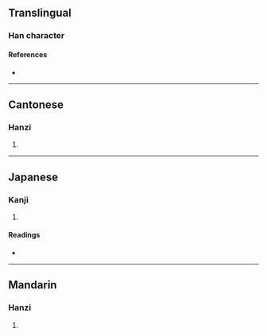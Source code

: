 {{character info/new}}
==Translingual==

===Han character===
{{Han char|rn=38|rad=女|as=08|sn=11|four=40496|canj=VYRF|ids=⿰女京}}

====References====
* {{Han ref|kx=0265.020|dkj=06420|hdz=21060.160|uh=5A5B|ud=23131|bh=D4E1|bd=54497}}

----

==Cantonese==

===Hanzi===
{{yue-hanzi|jyut=[[ging1]]|y=ging1}}

# {{defn|lang=yue|sort=女08}}

----

==Japanese==

===Kanji===
{{ja-kanji|grade=|rs=女08}}

# {{defn|lang=ja|sort=女08}}

====Readings====
* {{ja-readings|on=[[けい]] (kei), [[きょう]] (kyō)|kun=}}

----

==Mandarin==

===Hanzi===
{{cmn-hanzi|pin=[[jīng]] ([[jing1]])|wg=ching<sup>1</sup>}}

# {{defn|lang=cmn|sort=女08}}